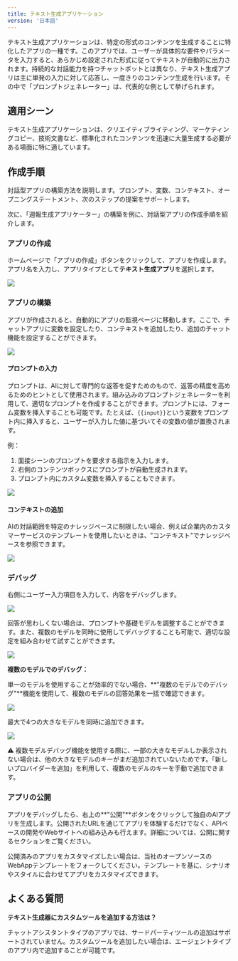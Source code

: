 ```yaml
---
title: テキスト生成アプリケーション
version: '日本語'
---
```


テキスト生成アプリケーションは、特定の形式のコンテンツを生成することに特化したアプリの一種です。このアプリでは、ユーザーが具体的な要件やパラメータを入力すると、あらかじめ設定された形式に従ってテキストが自動的に出力されます。持続的な対話能力を持つチャットボットとは異なり、テキスト生成アプリは主に単発の入力に対して応答し、一度きりのコンテンツ生成を行います。その中で「プロンプトジェネレーター」は、代表的な例として挙げられます。

## 適用シーン

テキスト生成アプリケーションは、クリエイティブライティング、マーケティングコピー、技術文書など、標準化されたコンテンツを迅速に大量生成する必要がある場面に特に適しています。

## 作成手順

対話型アプリの構築方法を説明します。プロンプト、変数、コンテキスト、オープニングステートメント、次のステップの提案をサポートします。

次に、「週報生成アプリケーター」の構築を例に、対話型アプリの作成手順を紹介します。

### アプリの作成

ホームページで「アプリの作成」ボタンをクリックして、アプリを作成します。アプリ名を入力し、アプリタイプとして**テキスト生成アプリ**を選択します。

![](/ja-jp/img/94275017d6f0477fcd32323e52915fd6.png)

### アプリの構築

アプリが作成されると、自動的にアプリの監視ページに移動します。ここで、チャットアプリに変数を設定したり、コンテキストを追加したり、追加のチャット機能を設定することができます。

![](/ja-jp/img/ed7368f117afa02ca5359472ea1167e8.png)

#### プロンプトの入力

プロンプトは、AIに対して専門的な返答を促すためのもので、返答の精度を高めるためのヒントとして使用されます。組み込みのプロンプトジェネレーターを利用して、適切なプロンプトを作成することができます。プロンプトには、フォーム変数を挿入することも可能です。たとえば、`{{input}}`という変数をプロンプト内に挿入すると、ユーザーが入力した値に基づいてその変数の値が置換されます。

例：
1. 面接シーンのプロンプトを要求する指示を入力します。
2. 右側のコンテンツボックスにプロンプトが自動生成されます。
3. プロンプト内にカスタム変数を挿入することもできます。

![](/ja-jp/img/592adde305ffe7a9b2f538b20a14483e.png)

#### コンテキストの追加

AIの対話範囲を特定のナレッジベースに制限したい場合、例えば企業内のカスタマーサービスのテンプレートを使用したいときは、"コンテキスト"でナレッジベースを参照できます。

![](/ja-jp/img/838312f6b88927a08c9f113c9a557608.png)

### デバッグ

右側にユーザー入力項目を入力して、内容をデバッグします。

![](/ja-jp/img/302d73e248bc80a357e83ab3d65dcf32.png)

回答が思わしくない場合は、プロンプトや基礎モデルを調整することができます。また、複数のモデルを同時に使用してデバッグすることも可能で、適切な設定を組み合わせて試すことができます。

![](/ja-jp/img/241e9bd270b26a8b9658a784ecf9bf13.png)

**複数のモデルでのデバッグ：**

単一のモデルを使用することが効率的でない場合、**"複数のモデルでのデバッグ"**機能を使用して、複数のモデルの回答効果を一括で確認できます。

![](/ja-jp/img/5a6cff31c1fa94912ee39306739a2d6e.png)

最大で4つの大きなモデルを同時に追加できます。

![](/ja-jp/img/60109394134b665cb856505503f4d975.png)

⚠️ 複数モデルデバッグ機能を使用する際に、一部の大きなモデルしか表示されない場合は、他の大きなモデルのキーがまだ追加されていないためです。「新しいプロバイダーを追加」を利用して、複数のモデルのキーを手動で追加できます。

### アプリの公開

アプリをデバッグしたら、右上の**"公開"**ボタンをクリックして独自のAIアプリを生成します。公開されたURLを通じてアプリを体験するだけでなく、APIベースの開発やWebサイトへの組み込みも行えます。詳細については、公開に関するセクションをご覧ください。

公開済みのアプリをカスタマイズしたい場合は、当社のオープンソースのWebAppテンプレートをフォークしてください。テンプレートを基に、シナリオやスタイルに合わせてアプリをカスタマイズできます。

## よくある質問

**テキスト生成器にカスタムツールを追加する方法は？**

チャットアシスタントタイプのアプリでは、サードパーティツールの追加はサポートされていません。カスタムツールを追加したい場合は、エージェントタイプのアプリ内で追加することが可能です。
